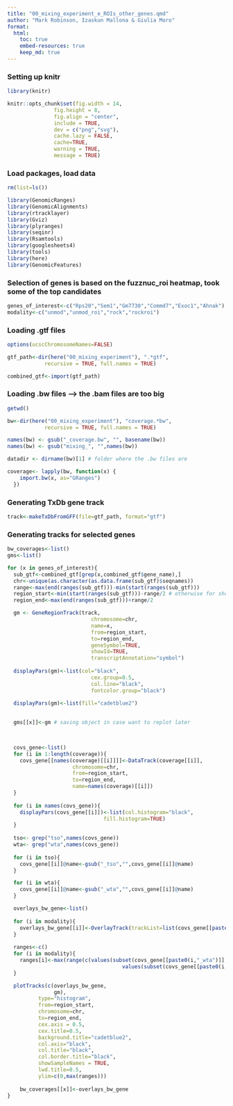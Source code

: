 ```yaml
---
title: "00_mixing_experiment_e_ROIs_other_genes.qmd"
author: "Mark Robinson, Izaskun Mallona & Giulia Moro"
format: 
  html:
    toc: true
    embed-resources: true
    keep_md: true
---
```



### Setting up knitr 

```r

library(knitr)

knitr::opts_chunk$set(fig.width = 14,
               fig.height = 8,
               fig.align = "center",
               include = TRUE,
               dev = c("png","svg"),
               cache.lazy = FALSE,
               cache=TRUE,
               warning = TRUE,
               message = TRUE)

```

### Load packages, load data 

```r

rm(list=ls())

library(GenomicRanges)
library(GenomicAlignments)
library(rtracklayer)
library(Gviz)
library(plyranges)
library(seqinr)
library(Rsamtools)
library(googlesheets4)
library(tools)
library(here)
library(GenomicFeatures)

```

### Selection of genes is based on the fuzznuc_roi heatmap, took some of the top candidates

```r

genes_of_interest<-c("Rps20","Sem1","Gm7730","Commd7","Exoc1","Ahnak")
modality<-c("unmod","unmod_roi","rock","rockroi")

```

### Loading .gtf files 

```r

options(ucscChromosomeNames=FALSE)

gtf_path<-dir(here("00_mixing_experiment"), ".*gtf", 
            recursive = TRUE, full.names = TRUE)

combined_gtf<-import(gtf_path)

```

### Loading .bw files --> the .bam files are too big 

```r

getwd()

bw<-dir(here("00_mixing_experiment"), "coverage.*bw", 
            recursive = TRUE, full.names = TRUE)

names(bw) <- gsub("_coverage.bw", "", basename(bw))
names(bw) <- gsub("mixing_", "",names(bw))

datadir <- dirname(bw)[1] # folder where the .bw files are 

coverage<- lapply(bw, function(x) {
    import.bw(x, as="GRanges")
  })

```

### Generating TxDb gene track

```r

track<-makeTxDbFromGFF(file=gtf_path, format="gtf")

```

### Generating tracks for selected genes

```r

bw_coverages<-list()
gms<-list()

for (x in genes_of_interest){
  sub_gtf<-combined_gtf[grep(x,combined_gtf$gene_name),]
  chr<-unique(as.character(as.data.frame(sub_gtf)$seqnames))
  range<-max(end(ranges(sub_gtf)))-min(start(ranges(sub_gtf)))
  region_start<-min(start(ranges(sub_gtf)))-range/2 # otherwise for short genes will be too long and opposite for long genes
  region_end<-max(end(ranges(sub_gtf)))+range/2

  gm <- GeneRegionTrack(track,
                           chromosome=chr,
                           name=x,
                           from=region_start,
                           to=region_end,
                           geneSymbol=TRUE,
                           showId=TRUE,
                           transcriptAnnotation="symbol")
  
  displayPars(gm)<-list(col="black",
                           cex.group=0.5,
                           col.line="black",
                           fontcolor.group="black")
  
  displayPars(gm)<-list(fill="cadetblue2")

  
  gms[[x]]<-gm # saving object in case want to replot later
  


  covs_gene<-list()
  for (i in 1:length(coverage)){
    covs_gene[[names(coverage)[[i]]]]<-DataTrack(coverage[[i]],
                     chromosome=chr,
                     from=region_start,
                     to=region_end,
                     name=names(coverage)[[i]])
  }
  
  for (i in names(covs_gene)){
    displayPars(covs_gene[[i]])<-list(col.histogram="black",
                               fill.histogram=TRUE)
  }
  
  tso<- grep("tso",names(covs_gene))
  wta<- grep("wta",names(covs_gene))
  
  for (i in tso){
    covs_gene[[i]]@name<-gsub("_tso","",covs_gene[[i]]@name)
  }

  for (i in wta){
    covs_gene[[i]]@name<-gsub("_wta","",covs_gene[[i]]@name)
  }

  overlays_bw_gene<-list()
  
  for (i in modality){
    overlays_bw_gene[[i]]<-OverlayTrack(trackList=list(covs_gene[[paste0(i,"_wta")]],covs_gene[[paste0(i,"_tso")]]))
  }
  
  ranges<-c()
  for (i in modality){
    ranges[i]<-max(range(c(values(subset(covs_gene[[paste0(i,"_wta")]], from=region_start, to=region_end,chromosome=chr)),
                                     values(subset(covs_gene[[paste0(i,"_tso")]], from=region_start, to=region_end,chromosome=chr)))))
  }

  plotTracks(c(overlays_bw_gene,
               gm),
          type="histogram",
          from=region_start,
          chromosome=chr,
          to=region_end,
          cex.axis = 0.5,
          cex.title=0.5,
          background.title="cadetblue2",
          col.axis="black",
          col.title="black",
          col.border.title="black",
          showSampleNames = TRUE,
          lwd.title=0.5,
          ylim=c(0,max(ranges)))
  
    bw_coverages[[x]]<-overlays_bw_gene
}

```


